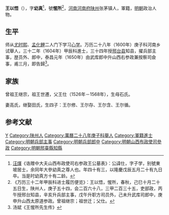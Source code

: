 '''王以悟'''（{{bd|1557年||？|catIdx=}}），字'''幼真'''<ref>[[汪煇|汪煇]]《诰赠中大夫山西布政使司右参政王公墓表》：公諱仕，字子学，别號東坡居士，余同年大參幼真之尊人也。年四十有三，以隆慶戊辰五月二十有九日卒。当是时幼真方十有二龄。</ref>，號'''惺所'''<ref>《万历三十二年甲辰科进士履历便览》：王以悟，惺所，春秋，己巳十月二十五日生，陕州人，庚子五十四，会二百六十八，三甲二百三十五，吏部政，丙午授邢台知县，辛亥升兵部主事，戊午升职方司员外，己未升武库司郎中，庚申升山西太原道参政。曾祖继宗；祖世迁；父仕。</ref>，[[河南|河南]][[河南府|河南府]][[陕州|陕州]]张茅镇人，軍籍，[[明朝|明朝]]政治人物。

== 生平 ==
师从[[尤时熙|尤时熙]]、[[孟化鲤|孟化鲤]]二人门下学习[[心学|心学]]。万历二十八年（1600年）庚子科河南乡试舉人，三十二年（1604年）甲辰科進士，三十四年授[[邢台县|邢台县]]知县，擢兵部主事，歴员外、郎中，泰昌元年（1650年）由武库郎中升山西右参政兼按察司僉事，甫三月，即告歸<ref>汤斌《王惺所先生传》</ref>。

== 家族 ==
曾祖王继宗，祖王世遷，父王仕（1526年－1568年），生母石氏。

妻高氏，继娶田氏，生四子：王尔修、王尔存、王尔含、王尔循。

==参考文献==
{{reflist}}

{{萬曆三十二年甲辰科殿試金榜}}

{{Authority control}}

{{DEFAULTSORT:}}
[[Category:王姓|Y]]
[[Category:陕州人|Category:陕州人]]
[[Category:萬曆二十八年庚子科舉人|Category:萬曆二十八年庚子科舉人]]
[[Category:軍籍進士|Category:軍籍進士]]
[[Category:明朝兵部主事|Category:明朝兵部主事]]
[[Category:明朝兵部郎中|Category:明朝兵部郎中]]
[[Category:明朝山西布政使司參政|Category:明朝山西布政使司參政]]
[[Category:明朝邢臺縣知縣|Category:明朝邢臺縣知縣]]